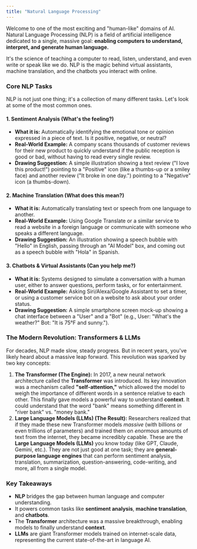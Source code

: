 ```yaml
---
title: "Natural Language Processing"
---
```


Welcome to one of the most exciting and "human-like" domains of AI. Natural Language Processing (NLP) is a field of artificial intelligence dedicated to a single, massive goal: **enabling computers to understand, interpret, and generate human language.**

It's the science of teaching a computer to read, listen, understand, and even write or speak like we do. NLP is the magic behind virtual assistants, machine translation, and the chatbots you interact with online.

### Core NLP Tasks

NLP is not just one thing; it's a collection of many different tasks. Let's look at some of the most common ones.

#### 1. Sentiment Analysis (What's the feeling?)

- **What it is:** Automatically identifying the emotional tone or opinion expressed in a piece of text. Is it positive, negative, or neutral?
- **Real-World Example:** A company scans thousands of customer reviews for their new product to quickly understand if the public reception is good or bad, without having to read every single review.
- **Drawing Suggestion:** A simple illustration showing a text review ("I love this product!") pointing to a "Positive" icon (like a thumbs-up or a smiley face) and another review ("It broke in one day.") pointing to a "Negative" icon (a thumbs-down).

#### 2. Machine Translation (What does this mean?)

- **What it is:** Automatically translating text or speech from one language to another.
- **Real-World Example:** Using Google Translate or a similar service to read a website in a foreign language or communicate with someone who speaks a different language.
- **Drawing Suggestion:** An illustration showing a speech bubble with "Hello" in English, passing through an "AI Model" box, and coming out as a speech bubble with "Hola" in Spanish.

#### 3. Chatbots & Virtual Assistants (Can you help me?)

- **What it is:** Systems designed to simulate a conversation with a human user, either to answer questions, perform tasks, or for entertainment.
- **Real-World Example:** Asking Siri/Alexa/Google Assistant to set a timer, or using a customer service bot on a website to ask about your order status.
- **Drawing Suggestion:** A simple smartphone screen mock-up showing a chat interface between a "User" and a "Bot" (e.g., User: "What's the weather?" Bot: "It is 75°F and sunny.").

### The Modern Revolution: Transformers & LLMs

For decades, NLP made slow, steady progress. But in recent years, you've likely heard about a massive leap forward. This revolution was sparked by two key concepts:

1. **The Transformer (The Engine):** In 2017, a new neural network architecture called the **Transformer** was introduced. Its key innovation was a mechanism called **"self-attention,"** which allowed the model to weigh the importance of different words in a sentence relative to each other. This finally gave models a powerful way to understand **context**. It could understand that the word "bank" means something different in "river bank" vs. "money bank."
2. **Large Language Models (LLMs) (The Result):** Researchers realized that if they made these new Transformer models _massive_ (with billions or even trillions of parameters) and trained them on _enormous_ amounts of text from the internet, they became incredibly capable. These are the **Large Language Models (LLMs)** you know today (like GPT, Claude, Gemini, etc.). They are not just good at one task; they are **general-purpose language engines** that can perform sentiment analysis, translation, summarization, question-answering, code-writing, and more, all from a single model.

### Key Takeaways

- **NLP** bridges the gap between human language and computer understanding.
- It powers common tasks like **sentiment analysis**, **machine translation**, and **chatbots**.
- The **Transformer** architecture was a massive breakthrough, enabling models to finally understand **context**.
- **LLMs** are giant Transformer models trained on internet-scale data, representing the current state-of-the-art in language AI.